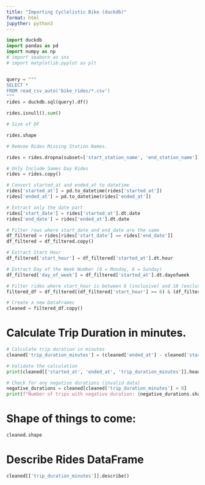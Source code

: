 ---
title: "Importing Cyclelistic Bike (duckdb)"
format: html
jupyther: python3
---

```{python}
import duckdb
import pandas as pd
import numpy as np
# import seaborn as sns
# import matplotlib.pyplot as plt


query = """
SELECT * 
FROM read_csv_auto('bike_rides/*.csv') 
"""
rides = duckdb.sql(query).df()

rides.isnull().sum()

# Size of DF

rides.shape

# Remvoe Rides Missing Station Names.

rides = rides.dropna(subset=['start_station_name', 'end_station_name'])

# Only Include Sames Day Rides
rides = rides.copy()

# Convert started_at and ended_at to datetime
rides['started_at'] = pd.to_datetime(rides['started_at'])
rides['ended_at'] = pd.to_datetime(rides['ended_at'])

# Extract only the date part
rides['start_date'] = rides['started_at'].dt.date
rides['end_date'] = rides['ended_at'].dt.date

# Filter rows where start_date and end_date are the same
df_filtered = rides[rides['start_date'] == rides['end_date']]
df_filtered = df_filtered.copy()

# Extract Start Hour
df_filtered['start_hour'] = df_filtered['started_at'].dt.hour

# Extract Day of the Week Number (0 = Monday, 6 = Sunday)
df_filtered['day_of_week'] = df_filtered['started_at'].dt.dayofweek

# Filter rides where start_hour is between 6 (inclusive) and 18 (exclusive), and day_of_week is 0-4
filtered_df = df_filtered[(df_filtered['start_hour'] >= 6) & (df_filtered['start_hour'] < 18) & (df_filtered['day_of_week'].between(0, 4))]

# Create a new DataFramec
cleaned = filtered_df.copy()
```
# Calculate Trip Duration in minutes.

```{python}
# Calculate trip duration in minutes
cleaned['trip_duration_minutes'] = (cleaned['ended_at'] - cleaned['started_at']).dt.total_seconds() / 60

# Validate the calculation
print(cleaned[['started_at', 'ended_at', 'trip_duration_minutes']].head())

# Check for any negative durations (invalid data)
negative_durations = cleaned[cleaned['trip_duration_minutes'] < 0]
print(f"Number of trips with negative duration: {negative_durations.shape[0]}")


```
# Shape of things to  come:

```{python}
cleaned.shape
```
# Describe Rides DataFrame

```{python}
cleaned[['trip_duration_minutes']].describe()
```